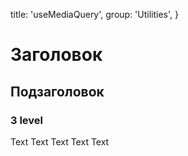 
  title: 'useMediaQuery',
  group: 'Utilities',
}

# Заголовок
## Подзаголовок
### 3 level
Text Text Text Text Text


